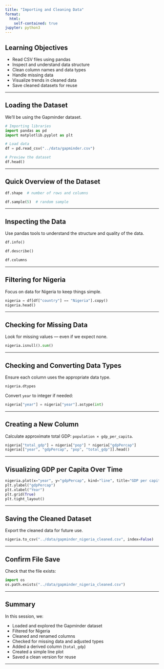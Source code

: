 ```yaml
---
title: "Importing and Cleaning Data"
format:
  html:
    self-contained: true
jupyter: python3
---
```


## Learning Objectives

- Read CSV files using pandas  
- Inspect and understand data structure  
- Clean column names and data types  
- Handle missing data  
- Visualize trends in cleaned data 
- Save cleaned datasets for reuse  
 

---

## Loading the Dataset

We’ll be using the Gapminder dataset.

```python
# Importing libraries
import pandas as pd
import matplotlib.pyplot as plt

# Load data
df = pd.read_csv("../data/gapminder.csv")

# Preview the dataset
df.head()
```

---

## Quick Overview of the Dataset

```python
df.shape  # number of rows and columns
```

```python
df.sample(5)  # random sample
```

---

## Inspecting the Data

Use pandas tools to understand the structure and quality of the data.

```python
df.info()
```

```python
df.describe()
```

```python
df.columns
```

---

## Filtering for Nigeria

Focus on data for Nigeria to keep things simple.

```python
nigeria = df[df["country"] == "Nigeria"].copy()
nigeria.head()
```

---

## Checking for Missing Data

Look for missing values — even if we expect none.

```python
nigeria.isnull().sum()
```

---

## Checking and Converting Data Types

Ensure each column uses the appropriate data type.

```python
nigeria.dtypes
```

Convert `year` to integer if needed:

```python
nigeria["year"] = nigeria["year"].astype(int)
```

---

## Creating a New Column

Calculate approximate total GDP: `population × gdp_per_capita`.

```python
nigeria["total_gdp"] = nigeria["pop"] * nigeria["gdpPercap"]
nigeria[["year", "gdpPercap", "pop", "total_gdp"]].head()
```

---

## Visualizing GDP per Capita Over Time

```python
nigeria.plot(x="year", y="gdpPercap", kind="line", title="GDP per capita in Nigeria")
plt.ylabel("gdpPercap")
plt.xlabel("Year")
plt.grid(True)
plt.tight_layout()
```

---

## Saving the Cleaned Dataset

Export the cleaned data for future use.

```python
nigeria.to_csv("../data/gapminder_nigeria_cleaned.csv", index=False)
```

---

## Confirm File Save

Check that the file exists:

```python
import os
os.path.exists("../data/gapminder_nigeria_cleaned.csv")
```

---


## Summary

In this session, we:

- Loaded and explored the Gapminder dataset  
- Filtered for Nigeria  
- Cleaned and renamed columns  
- Checked for missing data and adjusted types  
- Added a derived column (`total_gdp`)  
- Created a simple line plot  
- Saved a clean version for reuse  

---
